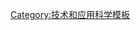 {{Navbox
|name = 同轴射频连接器
|state = {{{state|autocollapse}}}
|title = {{tsl|en|RF connector||RF连接器}}（[[同轴电缆|同轴]]）
|bodyclass = hlist

|list1 =
* {{tsl|en|7/16 DIN connector||7/16 DIN}}
* {{tsl|en|APC-7 connector||APC-7}}
* [[BNC连接器|BNC]]
* {{tsl|en|Belling-Lee connector}}
* {{tsl|en|C connector||C}}
* [[F型连接头|Type F]]
* {{tsl|en|FME connector||FME}}
* [[廣瀨U.FL連接器|廣瀨U.FL]]
* [[廣瀨U.FL連接器#W.FL連接器|W.FL]]
* [[廣瀨U.FL連接器|IPX]]
* {{tsl|en|Motorola connector||Motorola}}
* {{tsl|en|MCX connector||MCX}}
* {{tsl|en|Microdot connector||Microdot}}
* [[MMCX接口|MMCX]]
* {{tsl|en|N connector||N}}
* {{tsl|en|QLS connector||QLS}}
* {{tsl|en|QMA and QN connector||QMA/QN}}
* [[RCA端子|RCA]]
* {{tsl|en|SMA connector||SMA}}
* {{tsl|en|SMB connector||SMB}}
* {{tsl|en|SMC connector||SMC}}
* {{tsl|en|TNC connector||TNC}}
* {{tsl|en|TV aerial plug}}
* {{tsl|en|UHF connector|UHF连接器|UHF}} / {{tsl|en|Miniature UHF connector||Mini-UHF}}

|group2=变种和其他名称
|list2=
: {{tsl|en|Microdot connector||10-32}}
: {{tsl|en|SMA connector#Variations||2.9 mm}} (SMA)
: {{tsl|en|APC-7 connector#Other names||7 mm}}
: [[廣瀨U.FL連接器|AMC]] (UFL)
: [[廣瀨U.FL連接器|IPEX]] 
: [[廣瀨U.FL連接器|MHF]]
: {{tsl|en|SMA connector#Reverse polarity SMA||RP-SMA}}
: {{tsl|en|TNC connector||RP-TNC}}
: {{tsl|en|N connector||SnapN}}
: [[BNC连接器|Triax]] / [[BNC连接器|Triaxial]]
: [[BNC连接器|Twin BNC]] / [[BNC连接器|Twinax]] (BNC)

|group3=老旧或很少使用
|list3=
: {{tsl|en|EIA RF Connectors||EIA}}
: {{tsl|en|GR connector||GR}}
: {{tsl|en|LEMO||LEMO 00}}
: {{tsl|en|Musa connector||Musa}}

|below= 
; 参见
: {{tsl|en|Audio and video connector||音频和视频连接器}}
: {{tsl|en|Audio and video interfaces and connectors||音频和视频接口和连接器}}
: [[射頻]]
: [[无线电频谱]]

}}<noinclude>
{{documentation}}
[[Category:技术和应用科学模板]]
</noinclude>